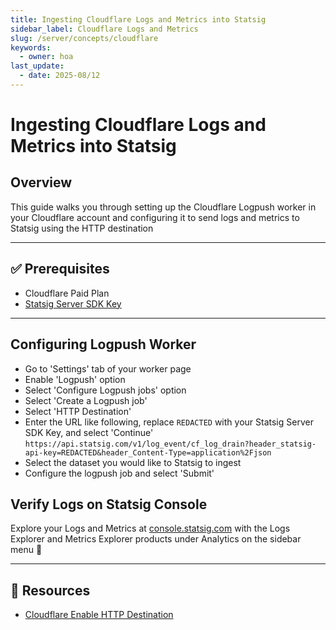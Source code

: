 ```yaml
---
title: Ingesting Cloudflare Logs and Metrics into Statsig
sidebar_label: Cloudflare Logs and Metrics
slug: /server/concepts/cloudflare
keywords:
  - owner: hoa
last_update:
  - date: 2025-08/12
---
```


# Ingesting Cloudflare Logs and Metrics into Statsig

## Overview

This guide walks you through setting up the Cloudflare Logpush worker in your Cloudflare account and configuring it to send logs and metrics to Statsig using the HTTP destination

---

## ✅ Prerequisites

- Cloudflare Paid Plan
- [Statsig Server SDK Key](https://docs.statsig.com/server-core/)

---

## Configuring Logpush Worker

- Go to 'Settings' tab of your worker page
- Enable 'Logpush' option
- Select 'Configure Logpush jobs' option
- Select 'Create a Logpush job'
- Select 'HTTP Destination'
- Enter the URL like following, replace `REDACTED` with your Statsig Server SDK Key, and select 'Continue'
`https://api.statsig.com/v1/log_event/cf_log_drain?header_statsig-api-key=REDACTED&header_Content-Type=application%2Fjson`
- Select the dataset you would like to Statsig to ingest
- Configure the logpush job and select 'Submit'

## Verify Logs on Statsig Console

Explore your Logs and Metrics at [console.statsig.com](http://console.statsig.com) with the Logs Explorer and Metrics Explorer products under Analytics on the sidebar menu 🙂

---

## 🔗 Resources

- [Cloudflare Enable HTTP Destination](https://developers.cloudflare.com/logs/logpush/logpush-job/enable-destinations/http/)
